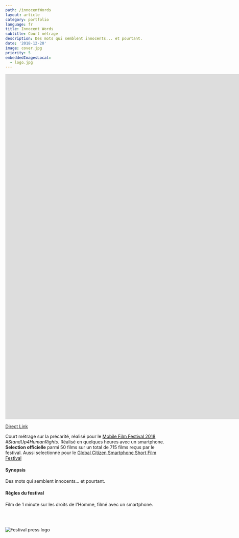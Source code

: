 ```yaml
---
path: /innocentWords
layout: article
category: portfolio
language: fr
title: Innocent Words
subtitle: Court métrage
description: Des mots qui semblent innocents... et pourtant.
date: '2018-12-20'
image: cover.jpg
priority: 5
embeddedImagesLocal:
  - logo.jpg
---
```


<iframe
  src="https://www.youtube.com/embed/V4CsJzZjhOk?rel=0"
  frameborder="0"
  allowfullscreen
  width="1920"
  height="1080"
></iframe>

[Direct Link](https://www.youtube.com/watch?v=V4CsJzZjhOk)

Court métrage sur la précarité, réalisé pour le [Mobile Film Festival 2018](https://mobilefilmfestival.com/) _#StandUp4HumanRights_.
Réalisé en quelques heures avec un smartphone.
**Selection officielle** parmi 50 films sur un total de 715 films reçus par le festival.
Aussi selectionné pour le [Global Citizen Smartphone Short Film Festival](//www.oncaravan.org/global-citizen)

#### Synopsis

Des mots qui semblent innocents... et pourtant.

#### Règles du festival

Film de 1 minute sur les droits de l'Homme, filmé avec un smartphone.

<br />
<br />

![Festival press logo](logo.jpg)

